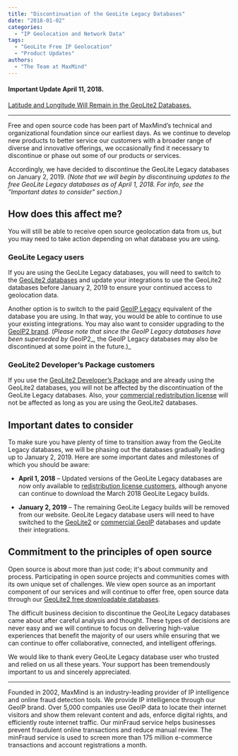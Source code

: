 ```yaml
---
title: "Discontinuation of the GeoLite Legacy Databases"
date: "2018-01-02"
categories:
  - "IP Geolocation and Network Data"
tags:
  - "GeoLite Free IP Geolocation"
  - "Product Updates"
authors:
  - "The Team at MaxMind"
---
```


#### Important Update April 11, 2018.
[Latitude and Longitude Will Remain in the GeoLite2
Databases.](https://blog.maxmind.com/2018/04/11/we-are-listening-latitude-and-longitude-will-remain-in-geolite2-databases/)

* * *

Free and open source code has been part of MaxMind’s technical and
organizational foundation since our earliest days. As we continue to develop new
products to better service our customers with a broader range of diverse and
innovative offerings, we occasionally find it necessary to discontinue or phase
out some of our products or services.

Accordingly, we have decided to discontinue the GeoLite Legacy databases on
January 2, 2019. _(Note that we will begin by discontinuing updates to the free
GeoLite Legacy databases as of April 1, 2018. For info, see the "Important dates
to consider" section.)_

## **How does this affect me?**

You will still be able to receive open source geolocation data from us, but you
may need to take action depending on what database you are using.

### GeoLite Legacy users

If you are using the GeoLite Legacy databases, you will need to switch to the
[GeoLite2 databases](https://dev.maxmind.com/geoip/geoip2/geolite2/) and update
your integrations to use the GeoLite2 databases before January 2, 2019 to ensure
your continued access to geolocation data.

Another option is to switch to the paid [GeoIP
Legacy](https://dev.maxmind.com/geoip/legacy/downloadable/) equivalent of the
database you are using. In that way, you would be able to continue to use your
existing integrations. You may also want to consider upgrading to the [GeoIP2
brand](https://www.maxmind.com/en/geoip2-services-and-databases). (_Please note
that since the GeoIP Legacy databases have been superseded by_ GeoIP2_, the
GeoIP Legacy databases may also be discontinued at some point in the future.)_

### GeoLite2 Developer’s Package customers

If you use the [GeoLite2 Developer’s
Package](https://www.maxmind.com/en/geolite2-developer-package) and are already
using the GeoLite2 databases, you will not be affected by the discontinuation of
the GeoLite Legacy databases. Also, your [commercial redistribution
license](https://www.maxmind.com/en/geolite-commercial-redistribution-license)
will not be affected as long as you are using the GeoLite2 databases.

## **Important dates to consider**

To make sure you have plenty of time to transition away from the GeoLite Legacy
databases, we will be phasing out the databases gradually leading up to January
2, 2019. Here are some important dates and milestones of which you should be
aware:

- **April 1, 2018** – Updated versions of the GeoLite Legacy databases are now
only available to [redistribution license
customers](https://www.maxmind.com/en/geolite-commercial-redistribution-license),
although anyone can continue to download the March 2018 GeoLite Legacy builds.

- **January 2, 2019** – The remaining GeoLite Legacy builds will be removed from
our website. GeoLite Legacy database users will need to have switched to the
[GeoLite2](https://dev.maxmind.com/geoip/geoip2/geolite2/) or [commercial
GeoIP](https://www.maxmind.com/en/geoip2-services-and-databases) databases and
update their integrations.

## **Commitment to the principles of open source**

Open source is about more than just code; it's about community and process.
Participating in open source projects and communities comes with its own unique
set of challenges. We view open source as an important component of our services
and will continue to offer free, open source data through our [GeoLite2 free
downloadable databases](https://dev.maxmind.com/geoip/geoip2/geolite2/).

The difficult business decision to discontinue the GeoLite Legacy databases came
about after careful analysis and thought. These types of decisions are never
easy and we will continue to focus on delivering high-value experiences that
benefit the majority of our users while ensuring that we can continue to offer
collaborative, connected, and intelligent offerings.

We would like to thank every GeoLite Legacy database user who trusted and relied
on us all these years. Your support has been tremendously important to us and
sincerely appreciated.

* * *

Founded in 2002, MaxMind is an industry-leading provider of IP intelligence and
online fraud detection tools. We provide IP intelligence through our GeoIP
brand. Over 5,000 companies use GeoIP data to locate their internet visitors and
show them relevant content and ads, enforce digital rights, and efficiently
route internet traffic.  Our minFraud service helps businesses prevent
fraudulent online transactions and reduce manual review. The minFraud service is
used to screen more than 175 million e-commerce transactions and account
registrations a month.

